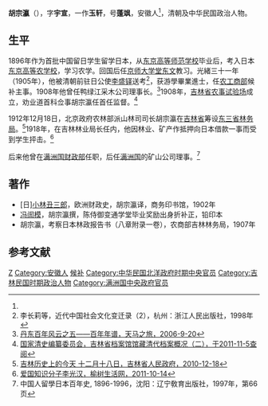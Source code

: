 '''胡宗瀛'''（{{bd|1877年||20世纪|？|}}），字'''宇宣'''，一作'''玉轩'''，号'''蓬飒'''，安徽人<ref name=lcl/>，清朝及中华民国政治人物。

==生平==
1896年作为首批中国留日学生留学日本，从[[东京高等师范学校|东京高等师范学校]]毕业后，考入日本[[东京高等农学校|东京高等农学校]]，学习农学。回国后任[[京师大学堂|京师大学堂]][[日语|东文]]教习。光緒三十一年（1905年），他被清朝前驻日公使[[李盛铎|李盛铎]]送考<ref name=lcl>李长莉等，近代中国社会文化变迁录（2），杭州：浙江人民出版社，1998年</ref>，获游學畢業進士，任[[农工商部|农工商部]]候补主事。1908年他曾任鸭绿江采木公司理事长。<ref>[http://www.ddtmly.com/article/detail.php?classes_id=26&id=262 丹东百年风云之五——百年年谱，天马之旅，2006-9-20]{{dead link|date=2018年4月 |bot=InternetArchiveBot |fix-attempted=yes }}</ref>1908年，[[吉林省农事试验场|吉林省农事试验场]]成立，劝业道首科佥事胡宗瀛任首任监督。<ref>[http://www.historychina.net/manager/info/inner.jsp?sid=1&cid=40&infoid=3255 国家清史编纂委员会，吉林省档案馆馆藏清代档案概况（二），于2011-11-5查阅]{{dead link|date=2018年4月 |bot=InternetArchiveBot |fix-attempted=yes }}</ref>

1912年12月18日，北京政府农林部派山林司司长胡宗瀛在[[吉林省|吉林省]]筹设[[东三省林务局|东三省林务局]]。<ref>[http://www.jl.gov.cn/kzgn/lssdjt/201012/t20101219_925275.html 吉林历史上的今天 十二月十八日，吉林省人民政府，2010-12-18]{{dead link|date=2018年4月 |bot=InternetArchiveBot |fix-attempted=yes }}</ref>1918年，在吉林林业局长任内，他因林业、矿产作抵押向日本借款一事而受到学生抨击。<ref>[http://yushulife.com/lvyou/ly-listtextbody.asp?id=6053 爱国知识分子李光汉，榆树生活网，2011-10-14]{{dead link|date=2018年4月 |bot=InternetArchiveBot |fix-attempted=yes }}</ref>

后来他曾在[[满洲国财政部|满洲国财政部]]任职，后任[[满洲国|满洲国]]的矿山公司理事。<ref>中国人留學日本百年史, 1896-1996，沈阳：辽宁敎育出版社，1997年，第66页</ref>

==著作==
*[日][[小林丑三郎|小林丑三郎]]，欧洲财政史，胡宗瀛译，商务印书馆，1902年
*[[冯訚模|冯訚模]]，胡宗瀛撰，陈侍御变通学堂毕业奖励出身折补正，铅印本
*胡宗瀛，考察日本林政报告书（八章附录一卷），农商部吉林林务局，1907年

==参考文献==
{{reflist}}

{{光緒三十一年游學畢業進士}}

{{Authority control}}

{{DEFAULTSORT:Hu胡}}
[[Category:胡姓|Z]]
[[Category:安徽人|Category:安徽人]]
[[Category:農工商部主事|候补]]
[[Category:中华民国北洋政府时期中央官员|Category:中华民国北洋政府时期中央官员]]
[[Category:吉林民国时期政治人物|Category:吉林民国时期政治人物]]
[[Category:满洲国中央政府官员|Category:满洲国中央政府官员]]